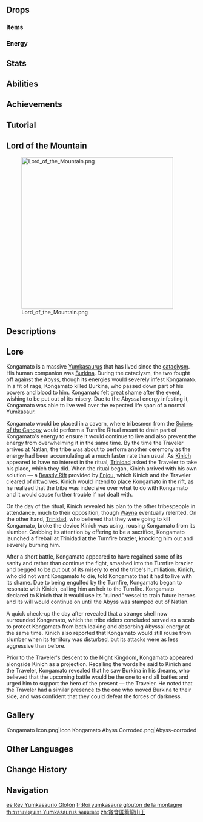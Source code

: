 {{Enemy Infobox
|title     = "Mountain King"
|image     = Enemy Kongamato.png
|dmgtype   = Dendro
|dmgtype2  = Pyro
|weakpoint = 
|type      = Normal Bosses
|family    = Mystical Beasts
|group     = Natlan Saurians
|area      = Tequemecan Valley
|region    = Natlan
|drops     = Overripe Flamegranate
}}
{{Enemy Intro|name='''Kongamato''', also known as the '''Gluttonous Yumkasaur Mountain King''',}}

==Drops==
===Items===
{{World Boss Rewards
|gem         = Nagadus Emerald
|exclusive   = Overripe Flamegranate
|sets        = Adventurer,Berserker,Instructor
}}

===Energy===
{{Energy Drops
|type  = Dendro
|hp1   = 66
|o1    = 1
|hp2   = 33
|o2    = 1
|hp3   = 0
|o3    = 1
}}

==Stats==
{{Enemy Stats
|dendro_res = 70%

|hp_ratio     = 27.0
|hp_type      = 2
|atk_ratio    = 8.4
|atk_type     = 2
}}

==Abilities==
{{Enemy Attacks
|name_1      = Spit
|desc_1      = Spits a single projectile at the player, dealing '''50% ATK''' as {{Color|Dendro DMG}}.

|name_2      = Stomp
|desc_2      = Stomps with one of its feet, dealing '''50% ATK''' as {{Color|Dendro DMG}}. This is sometimes followed by '''Tail Smash'''.

|name_3      = Tail Smash
|desc_3      = Rolls and slams its tail on the ground, dealing '''65% ATK''' as {{Color|Dendro DMG}}.

|name_4      = Hanging Drop
|desc_4      = Uses its tongue to swing itself above the player and suspends mid-air. After a delay, releases its tongue and slams down to the ground, dealing '''80% ATK''' as {{Color|Dendro DMG}}.

|name_5      = Swinging Slam
|desc_5      = Uses its tongue to swing itself towards the player, slamming down to the ground, causing two expanding shockwaves, each dealing '''80% ATK''' as {{Color|Dendro DMG}}.

|name_6      = Belly Spin
|desc_6      = Rapidly spins on top of its belly while moving in a straight line, repeatedly dealing '''35% ATK''' as {{Color|Dendro DMG}}. Repeated hits have their DMG reduced according to the [[Damage Sequence]].
* This attack may also be used if Kongamoto is at the edge of the arena. When used this way, Kongamoto will always move towards and end at the center of the arena.

|name_7      = Single Flamegranate Spit
|desc_7      = Summons a Flamegranate on the ground, then uses its tongue to devour it. Afterwards, spits out an ignited Flamegranate, dealing '''100% ATK''' as {{Color|Pyro DMG}}. Each ignited Flamegranate explosion also leaves affected areas of the ground burning, dealing '''6% ATK''' as {{Color|Pyro DMG}} every '''0.5''' seconds to players standing on it. If the player hits a Flamegranate with {{Pyro}}, it will explode when devoured or after a delay, dealing '''5% Max HP''' as {{Color|True Pyro DMG}} to Kongamato itself.
|file_7_2    = Kongamato Single Flamegranate Spit 2
|caption_7_2 = Hit With Pyro

|name_8      = Triple Flamegranate Spit
|desc_8      = Summons 3 Flamegranates on the ground, then uses its tongue to devour them. Afterwards, depending on how many Flamegranates are successfully devoured, performs up to 3 attacks in sequence: Two ignited Flamegranates and a massive energy beam, each dealing '''100% ATK''', '''100% ATK''', '''250% ATK''' as {{Color|Pyro DMG}}. Each ignited Flamegranate explosion also leaves affected areas of the ground burning, dealing '''6% ATK''' as {{Color|Pyro DMG}} every '''0.5''' seconds to players standing on it. If the player hits a Flamegranate with {{Pyro}}, it will explode when devoured or after a delay, dealing '''30% ATK''' as {{Color|Pyro DMG}} to the player and '''5% Max HP''' as {{Color|True Pyro DMG}} to Kongamato itself. If all 3 Flamegranates explode, Kongamato will also be paralyzed for a longer period of time.
* '''Spiral Abyss/Story:''' At the start of battle, immediately performs the 3 Pyro attacks without spawning Flamegranates.
|file_8_2    = Kongamato Triple Flamegranate Spit 2
|caption_8_2 = Paralyzed
}}

==Achievements==
{{Achievement Topic Table|topic=Kongamato}}

==Tutorial==
{{Tutorial|Gluttonous Yumkasaur Mountain King}}

==Lord of the Mountain==
{{Description|The ancient king of the Yumkasaurs slumbers beneath the canyon, wagering its centuries-old pride, awaiting young warriors of the tribe to rise and challenge it.}}
[[File:Lord of the Mountain.png|400px]]

==Descriptions==
{{Description|A mighty Yumkasaurus that has survived since ancient times and seen countless battles. It owes its huge size to its rampant gluttony.|[[Adventurer Handbook]]}}
{{Description|A powerful Yumkasaur that has survived both the ravages of time and countless battles, surviving until the present day.<br>This "Mountain King," who once joined forces with the great heroes against the Black Tide, holds a special place in the hearts of the Scions of the Canopy. Some tribe members believe that it has its current body shape because it has a unique physique, like the Qucusaurus "Tyrant"... Though in fact, this is simply because it's lived for so long, and eaten way, WAY too much.|[[Archive]]}}

==Lore==
Kongamato is a massive [[Yumkasaurus]] that has lived since the [[cataclysm]]. His human companion was [[Burkina]]. During the cataclysm, the two fought off against the Abyss, though its energies would severely infest Kongamato. In a fit of rage, Kongamato killed Burkina, who passed down part of his powers and blood to him. Kongamato felt great shame after the event, wishing to be put out of its misery. Due to the Abyssal energy infesting it, Kongamato was able to live well over the expected life span of a normal Yumkasaur.

Kongamato would be placed in a cavern, where tribesmen from the [[Scions of the Canopy]] would perform a Turnfire Ritual meant to drain part of Kongamato's energy to ensure it would continue to live and also prevent the energy from overwhelming it in the same time. By the time the Traveler arrives at Natlan, the tribe was about to perform another ceremony as the energy had been accumulating at a much faster rate than usual. As [[Kinich]] appeared to have no interest in the ritual, [[Trinidad]] asked the Traveler to take his place, which they did. When the ritual began, Kinich arrived with his own solution &mdash; a [[Beastly Rift]] provided by [[Enjou]], which Kinich and the Traveler cleared of [[Riftwolf|riftwolves]]. Kinich would intend to place Kongamato in the rift, as he realized that the tribe was indecisive over what to do with Kongamato and it would cause further trouble if not dealt with.

On the day of the ritual, Kinich revealed his plan to the other tribespeople in attendance, much to their opposition, though [[Wayna]] eventually relented. On the other hand, [[Trinidad]], who believed that they were going to kill Kongamato, broke the device Kinich was using, rousing Kongamato from its slumber. Grabbing its attention by offering to be a sacrifice, Kongamato launched a fireball at Trinidad at the Turnfire brazier, knocking him out and severely burning him.

After a short battle, Kongamato appeared to have regained some of its sanity and rather than continue the fight, smashed into the Turnfire brazier and begged to be put out of its misery to end the tribe's humiliation. Kinich, who did not want Kongamato to die, told Kongamato that it had to live with its shame. Due to being engulfed by the Turnfire, Kongamato began to resonate with Kinich, calling him an heir to the Turnfire. Kongamato declared to Kinich that it would use its "ruined" vessel to train future heroes and its will would continue on until the Abyss was stamped out of Natlan.

A quick check-up the day after revealed that a strange shell now surrounded Kongamato, which the tribe elders concluded served as a scab to protect Kongamato from both leaking and absorbing Abyssal energy at the same time. Kinich also reported that Kongamato would still rouse from slumber when its territory was disturbed, but its attacks were as less aggressive than before.

Prior to the Traveler's descent to the Night Kingdom, Kongamato appeared alongside Kinich as a projection. Recalling the words he said to Kinich and the Traveler, Kongamato revealed that he saw Burkina in his dreams, who believed that the upcoming battle would be the one to end all battles and urged him to support the hero of the present &mdash; the Traveler. He noted that the Traveler had a similar presence to the one who moved Burkina to their side, and was confident that they could defeat the forces of darkness.

==Gallery==
<gallery>
Kongamato Icon.png|Icon
Kongamato Abyss Corroded.png|Abyss-corroded
</gallery>

==Other Languages==
{{Other Languages
|1_en     = Kongamato
|1_zhs    = 康加玛托
|1_zhs_rm = Kāngjiāmǎtuō
|1_zht    = 康加瑪托
|1_zht_rm = Kāngjiāmǎtuō
|1_ja     = コンガマトー
|1_ko     = 콩가마토
|1_es     = Kongamato
|1_fr     = Kongamato
|1_ru     = Конгамато
|1_th     = Kongamato
|1_vi     = Kongamato
|1_de     = Kongamato
|1_id     = Kongamato
|1_pt     = Kongamato
|1_tr     = Kongamato
|1_it     = Kongamato

|2_en     = Gluttonous Yumkasaur Mountain King
|2_zhs    = 贪食匿叶龙山王
|2_zhs_rm = Tānshí Nìyè-lóng Shān Wáng
|2_zht    = 貪吃匿葉龍山王
|2_zht_rm = Tānchī Nìyè-lóng Shān Wáng
|2_zh_tl  = Gluttonous {{Lex|Yumkasaur|zh}} Mountain King
|2_ja     = 山の王・貪食のユムカ竜
|2_ja_rm  = Yama no Ou - Donshoku no Yumuka-ryuu
|2_ja_tl  = Mountain King - Gluttonous {{Lex|Yumkasaur|ja}}
|2_ko     = 식탐<->의 숲룡 산왕
|2_ko_tl  = <!-- {{Lex|Yumkasaur|ko}} -->
|2_es     = Rey Yumkasaurio Glotón
|2_es_tl  = Gluttonous Yumkasaur King
|2_fr     = Roi yumkasaure glouton de la montagne
|2_fr_tl  = Gluttonous Yumkasaur Mountain King
|2_ru     = Прожорливый Горный король-юмказавр
|2_ru_tl  = Gluttonous Yumkasaur Mountain King
|2_th     = ราชาแห่งขุนเขา Yumkasaurus จอมตะกละ
|2_th_rm  = 
|2_th_tl  = 
|2_vi     = Sơn Vương Yumkasaur Tham Ăn
|2_vi_tl  = 
|2_de     = Gefräßiger Yumkasaurier-Bergkönig
|2_de_tl  = Gluttonous Yumkasaur Mountain King
|2_id     = Gluttonous Yumkasaur Mountain King
|2_pt     = Yumkassauro Guloso Lorde da Montanha
|2_pt_tl  = 
|2_tr     = Obur Yumkazor Dağ Kralı
|2_tr_tl  = 
|2_it     = Vorace Yumkasauro Re della Montagna
|2_it_tl  = 
}}

==Change History==
{{Change History|5.0|introduced=4.0}}

==Navigation==
{{Enemy Navbox|bosses}}

[[es:Rey Yumkasaurio Glotón]]
[[fr:Roi yumkasaure glouton de la montagne]]
[[th:ราชาแห่งขุนเขา Yumkasaurus จอมตะกละ]]
[[zh:貪食匿葉龍山王]]
